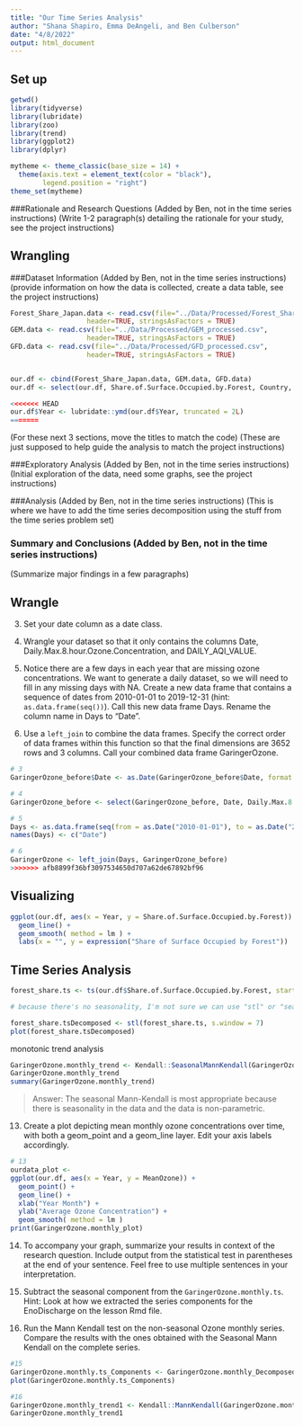 ```yaml
---
title: "Our Time Series Analysis"
author: "Shana Shapiro, Emma DeAngeli, and Ben Culberson"
date: "4/8/2022"
output: html_document
---
```


## Set up


```r
getwd()
library(tidyverse)
library(lubridate)
library(zoo)
library(trend)
library(ggplot2)
library(dplyr)

mytheme <- theme_classic(base_size = 14) +
  theme(axis.text = element_text(color = "black"), 
        legend.position = "right")
theme_set(mytheme)

```
###Rationale and Research Questions (Added by Ben, not in the time series instructions)
(Write 1-2 paragraph(s) detailing the rationale for your study, see the project instructions)

## Wrangling

###Dataset Information (Added by Ben, not in the time series instructions)
(provide information on how the data is collected, create a data table, see the project instructions)

```r

Forest_Share_Japan.data <- read.csv(file="../Data/Processed/Forest_Share_Japan.csv",
                   header=TRUE, stringsAsFactors = TRUE)
GEM.data <- read.csv(file="../Data/Processed/GEM_processed.csv",
                   header=TRUE, stringsAsFactors = TRUE)
GFD.data <- read.csv(file="../Data/Processed/GFD_processed.csv",
                   header=TRUE, stringsAsFactors = TRUE)


our.df <- cbind(Forest_Share_Japan.data, GEM.data, GFD.data)
our.df <- select(our.df, Share.of.Surface.Occupied.by.Forest, Country, Exports:credit.to.private)

<<<<<<< HEAD
our.df$Year <- lubridate::ymd(our.df$Year, truncated = 2L)
=======
```
(For these next 3 sections, move the titles to match the code)
(These are just supposed to help guide the analysis to match the project instructions)

###Exploratory Analysis (Added by Ben, not in the time series instructions)
(Initial exploration of the data, need some graphs, see the project instructions)

###Analysis (Added by Ben, not in the time series instructions)
(This is where we have to add the time series decomposition using the stuff from the time series problem set)

### Summary and Conclusions (Added by Ben, not in the time series instructions)
(Summarize major findings in a few paragraphs)


## Wrangle

3. Set your date column as a date class.

4. Wrangle your dataset so that it only contains the columns Date, Daily.Max.8.hour.Ozone.Concentration, and DAILY_AQI_VALUE. 

5. Notice there are a few days in each year that are missing ozone concentrations. We want to generate a daily dataset, so we will need to fill in any missing days with NA. Create a new data frame that contains a sequence of dates from 2010-01-01 to 2019-12-31 (hint: `as.data.frame(seq())`). Call this new data frame Days. Rename the column name in Days to "Date".

6. Use a `left_join` to combine the data frames. Specify the correct order of data frames within this function so that the final dimensions are 3652 rows and 3 columns. Call your combined data frame GaringerOzone. 

```r
# 3
GaringerOzone_before$Date <- as.Date(GaringerOzone_before$Date, format = "%m/%d/%Y")

# 4
GaringerOzone_before <- select(GaringerOzone_before, Date, Daily.Max.8.hour.Ozone.Concentration, DAILY_AQI_VALUE)

# 5
Days <- as.data.frame(seq(from = as.Date("2010-01-01"), to = as.Date("2019-12-31"), by = "day"))
names(Days) <- c("Date")

# 6
GaringerOzone <- left_join(Days, GaringerOzone_before)
>>>>>>> afb8899f36bf3097534650d707a62de67892bf96

```


## Visualizing

```r
ggplot(our.df, aes(x = Year, y = Share.of.Surface.Occupied.by.Forest)) +
  geom_line() +
  geom_smooth( method = lm ) +
  labs(x = "", y = expression("Share of Surface Occupied by Forest"))

```

## Time Series Analysis

```r
forest_share.ts <- ts(our.df$Share.of.Surface.Occupied.by.Forest, start = c(2009,1), frequency = 1)
```

```r
# because there's no seasonality, I'm not sure we can use "stl" or "seasonal-trend-remainder"

forest_share.tsDecomposed <- stl(forest_share.ts, s.window = 7)
plot(forest_share.tsDecomposed)

```


monotonic trend analysis

```r
GaringerOzone.monthly_trend <- Kendall::SeasonalMannKendall(GaringerOzone.monthly.ts)
GaringerOzone.monthly_trend
summary(GaringerOzone.monthly_trend)

```

> Answer:  The seasonal Mann-Kendall is most appropriate because there is seasonality in the data and the data is non-parametric.

13. Create a plot depicting mean monthly ozone concentrations over time, with both a geom_point and a geom_line layer. Edit your axis labels accordingly.

```r
# 13
ourdata_plot <-
ggplot(our.df, aes(x = Year, y = MeanOzone)) +
  geom_point() +
  geom_line() +
  xlab("Year Month") +
  ylab("Average Ozone Concentration") +
  geom_smooth( method = lm )
print(GaringerOzone.monthly_plot)

```

14. To accompany your graph, summarize your results in context of the research question. Include output from the statistical test in parentheses at the end of your sentence. Feel free to use multiple sentences in your interpretation.


15. Subtract the seasonal component from the `GaringerOzone.monthly.ts`. Hint: Look at how we extracted the series components for the EnoDischarge on the lesson Rmd file.

16. Run the Mann Kendall test on the non-seasonal Ozone monthly series. Compare the results with the ones obtained with the Seasonal Mann Kendall on the complete series.

```r
#15
GaringerOzone.monthly.ts_Components <- GaringerOzone.monthly_Decomposed$time.series[,2:3]
plot(GaringerOzone.monthly.ts_Components)

#16
GaringerOzone.monthly_trend1 <- Kendall::MannKendall(GaringerOzone.monthly.ts_Components)
GaringerOzone.monthly_trend1

```